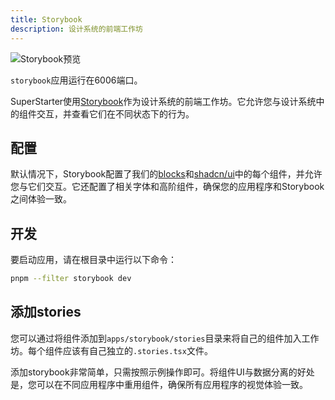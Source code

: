 ```yaml
---
title: Storybook
description: 设计系统的前端工作坊
---
```


<Frame>
  <img src="/images/storybook.png" alt="Storybook预览" />
</Frame>

<Tip>`storybook`应用运行在6006端口。</Tip>

SuperStarter使用[Storybook](https://storybook.js.org/)作为设计系统的前端工作坊。它允许您与设计系统中的组件交互，并查看它们在不同状态下的行为。

## 配置

默认情况下，Storybook配置了我们的[blocks](/zh/packages/design-system/blocks)和[shadcn/ui](https://ui.shadcn.com/)中的每个组件，并允许您与它们交互。它还配置了相关字体和高阶组件，确保您的应用程序和Storybook之间体验一致。

## 开发

要启动应用，请在根目录中运行以下命令：

```sh Terminal
pnpm --filter storybook dev
```

## 添加stories

您可以通过将组件添加到`apps/storybook/stories`目录来将自己的组件加入工作坊。每个组件应该有自己独立的`.stories.tsx`文件。

<Tip>
添加storybook非常简单，只需按照示例操作即可。将组件UI与数据分离的好处是，您可以在不同应用程序中重用组件，确保所有应用程序的视觉体验一致。
</Tip>
